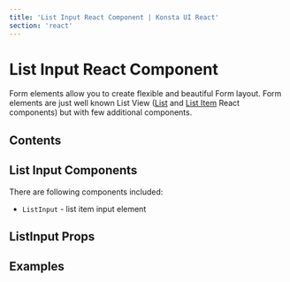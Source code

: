 ```yaml
---
title: 'List Input React Component | Konsta UI React'
section: 'react'
---
```



# List Input React Component

Form elements allow you to create flexible and beautiful Form layout. Form elements are just well known List View ([List](/react/list) and [List Item](/react/list-item) React components) but with few additional components.

## Contents

## List Input Components

There are following components included:

- `ListInput` - list item input element

## ListInput Props

<ListInputProps />

## Examples

<ListInputExample />
